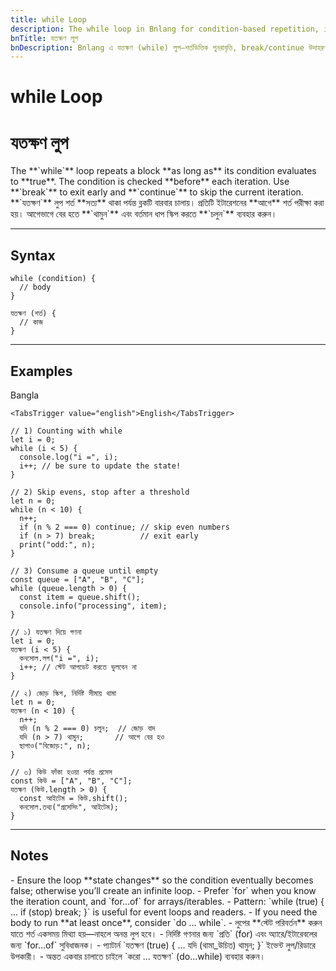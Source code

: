 ```yaml
---
title: while Loop
description: The while loop in Bnlang for condition-based repetition, including break/continue patterns. Examples in Bangla and English.
bnTitle: যতক্ষণ লুপ
bnDescription: Bnlang এ যতক্ষণ (while) লুপ—শর্তভিত্তিক পুনরাবৃত্তি, break/continue উদাহরণসহ।
---
```


# <I18nEnglish>while Loop</I18nEnglish>
# <I18nBangla>যতক্ষণ লুপ</I18nBangla>


<I18nEnglish>
The **`while`** loop repeats a block **as long as** its condition evaluates to **true**.  
The condition is checked **before** each iteration. Use **`break`** to exit early and **`continue`** to skip the current iteration.
</I18nEnglish>

<I18nBangla>
**`যতক্ষণ`** লুপ শর্ত **সত্য** থাকা পর্যন্ত ব্লকটি বারবার চালায়।  
প্রতিটি ইটারেশনের **আগে** শর্ত পরীক্ষা করা হয়। আগেভাগে বের হতে **`থামুন`** এবং বর্তমান ধাপ স্কিপ করতে **`চলুন`** ব্যবহার করুন।
</I18nBangla>



---

## Syntax

<I18nEnglish>

```bnl
while (condition) {
  // body
}
```
</I18nEnglish>

<I18nBangla>

```bnl
যতক্ষণ (শর্ত) {
  // কাজ
}
```
</I18nBangla>



---

## Examples

<Tabs defaultValue="bangla" className="w-full">
  <TabsList>
    <TabsTrigger value="bangla">Bangla</TabsTrigger>
    
    <TabsTrigger value="english">English</TabsTrigger>
  </TabsList>

  <TabsContent value="english">

```bnl
// 1) Counting with while
let i = 0;
while (i < 5) {
  console.log("i =", i);
  i++; // be sure to update the state!
}

// 2) Skip evens, stop after a threshold
let n = 0;
while (n < 10) {
  n++;
  if (n % 2 === 0) continue; // skip even numbers
  if (n > 7) break;          // exit early
  print("odd:", n);
}

// 3) Consume a queue until empty
const queue = ["A", "B", "C"];
while (queue.length > 0) {
  const item = queue.shift();
  console.info("processing", item);
}
```
  </TabsContent>

  <TabsContent value="bangla">

```bnl
// ১) যতক্ষণ দিয়ে গণনা
let i = 0;
যতক্ষণ (i < 5) {
  কনসোল.লগ("i =", i);
  i++; // স্টেট আপডেট করতে ভুলবেন না
}

// ২) জোড় স্কিপ, নির্দিষ্ট সীমায় থামা
let n = 0;
যতক্ষণ (n < 10) {
  n++;
  যদি (n % 2 === 0) চলুন;  // জোড় বাদ
  যদি (n > 7) থামুন;       // আগে বের হও
  ছাপাও("বিজোড়:", n);
}

// ৩) কিউ ফাঁকা হওয়া পর্যন্ত প্রসেস
const কিউ = ["A", "B", "C"];
যতক্ষণ (কিউ.length > 0) {
  const আইটেম = কিউ.shift();
  কনসোল.তথ্য("প্রসেসিং", আইটেম);
}
```
  </TabsContent>

  
</Tabs>

---

## Notes

<I18nEnglish>
- Ensure the loop **state changes** so the condition eventually becomes false; otherwise you’ll create an infinite loop.  
- Prefer `for` when you know the iteration count, and `for...of` for arrays/iterables.  
- Pattern: `while (true) { ... if (stop) break; }` is useful for event loops and readers.  
- If you need the body to run **at least once**, consider `do ... while`.
</I18nEnglish>

<I18nBangla>
- লুপের **স্টেট পরিবর্তন** করুন যাতে শর্ত একসময় মিথ্যা হয়—নাহলে অনন্ত লুপ হবে।  
- নির্দিষ্ট গণনার জন্য `প্রতি` (for) এবং অ্যারে/ইটারেবলের জন্য `for...of` সুবিধাজনক।  
- প্যাটার্ন `যতক্ষণ (true) { ... যদি (থামা_উচিত) থামুন; }` ইভেন্ট লুপ/রিডারে উপকারী।  
- অন্তত একবার চালাতে চাইলে `করো ... যতক্ষণ` (do...while) ব্যবহার করুন।
</I18nBangla>


